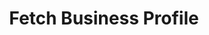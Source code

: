 ---
title: 'Fetch Business Profile'
openapi: openapi-v1  POST /chat/fetchBusinessProfile/{instance}
---